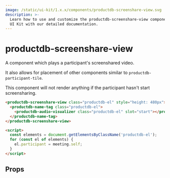 ```yaml
---
image: /static/ui-kit/1.x.x/components/productdb-screenshare-view.svg
description: >-
  Learn how to use and customize the productdb-screenshare-view component in ProductDB's
  UI Kit with our detailed documentation.
---
```


# productdb-screenshare-view

A component which plays a participant's screenshared video.

It also allows for placement of other components similar to `productdb-participant-tile`.

This component will not render anything if the participant hasn't start screensharing.

```html
<productdb-screenshare-view class="productdb-el" style="height: 480px">
  <productdb-name-tag class="productdb-el">
    <productdb-audio-visualizer class="productdb-el" slot="start"></productdb-audio-visualizer>
  </productdb-name-tag>
</productdb-screenshare-view>

<script>
  const elements = document.getElementsByClassName('productdb-el');
  for (const el of elements) {
    el.participant = meeting.self;
  }
</script>
```

## Props

<PropsTable of="productdb-screenshare-view" />

<head>
  <title>UI Kit productdb-screenshare-view</title>
</head>
